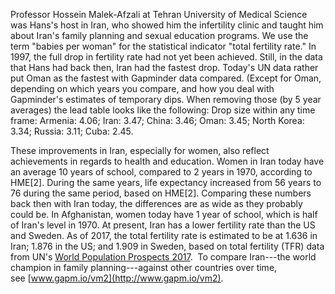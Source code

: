 
Professor Hossein Malek-Afzali at Tehran University of Medical Science was Hans's host in Iran, who showed him the infertility clinic and taught him about Iran's family planning and sexual education programs. We use the term "babies per woman" for the statistical indicator "total fertility rate." In 1997, the full drop in fertility rate had not yet been achieved. Still, in the data that Hans had back then, Iran had the fastest drop. Today's UN data rather put Oman as the fastest with Gapminder data compared. (Except for Oman, depending on which years you compare, and how you deal with Gapminder's estimates of temporary dips. When removing those (by 5 year averages) the lead table looks like the following: Drop size within any time frame: Armenia: 4.06; Iran: 3.47; China: 3.46; Oman: 3.45; North Korea: 3.34; Russia: 3.11; Cuba: 2.45.

These improvements in Iran, especially for women, also reflect achievements in regards to health and education. Women in Iran today have an average 10 years of school, compared to 2 years in 1970, according to HME[2]. During the same years, life expectancy increased from 56 years to 76 during the same period, based on HME[2]. Comparing these numbers back then with Iran today, the differences are as wide as they probably could be. In Afghanistan, women today have 1 year of school, which is half of Iran's level in 1970. At present, Iran has a lower fertility rate than the US and Sweden. As of 2017, the total fertility rate is estimated to be at 1.636 in Iran; 1.876 in the US; and 1.909 in Sweden, based on total fertility (TFR) data from UN's [World Population Prospects 2017](https://esa.un.org/unpd/wpp/).  To compare Iran---the world champion in family planning---against other countries over time, see [www.gapm.io/vm2](http://www.gapm.io/vm2).